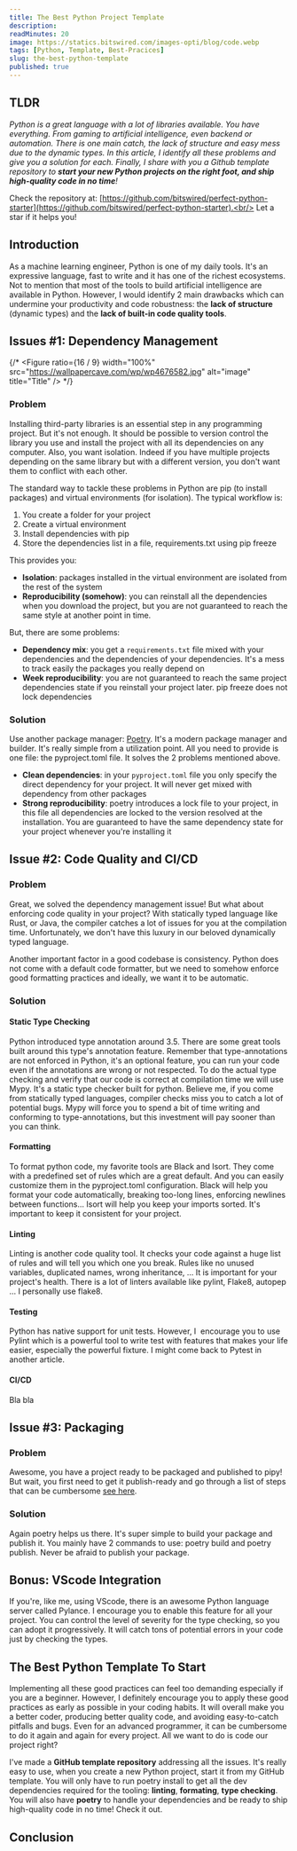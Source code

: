 ```yaml
---
title: The Best Python Project Template
description:
readMinutes: 20
image: https://statics.bitswired.com/images-opti/blog/code.webp
tags: [Python, Template, Best-Pracices]
slug: the-best-python-template
published: true
---
```


## TLDR

_Python is a great language with a lot of libraries available. You have everything. From gaming to
artificial intelligence, even backend or automation. There is one main catch, the lack of structure
and easy mess due to the dynamic types. In this article, I identify all these problems and give you
a solution for each. Finally, I share with you a Github template repository to **start your new
Python projects on the right foot, and ship high-quality code in no time**!_

Check the repository at:
[https://github.com/bitswired/perfect-python-starter](https://github.com/bitswired/perfect-python-starter).<br/>
Let a star if it helps you!

## Introduction

As a machine learning engineer, Python is one of my daily tools. It's an expressive language, fast
to write and it has one of the richest ecosystems. Not to mention that most of the tools to build
artificial intelligence are available in Python. However, I would identify 2 main drawbacks which
can undermine your productivity and code robustness: the **lack of structure** (dynamic types) and
the **lack of built-in code quality tools**.

## Issues #1: Dependency Management

{/* <Figure
  ratio={16 / 9}
  width="100%"
  src="https://wallpapercave.com/wp/wp4676582.jpg"
  alt="image"
  title="Title"
/> */}

### Problem

Installing third-party libraries is an essential step in any programming project. But it's not
enough. It should be possible to version control the library you use and install the project with
all its dependencies on any computer. Also, you want isolation. Indeed if you have multiple projects
depending on the same library but with a different version, you don't want them to conflict with
each other.

The standard way to tackle these problems in Python are pip (to install packages) and virtual
environments (for isolation). The typical workflow is:

1. You create a folder for your project
2. Create a virtual environment
3. Install dependencies with pip
4. Store the dependencies list in a file, requirements.txt using pip freeze

This provides you:

- **Isolation**: packages installed in the virtual environment are isolated from the rest of the
  system
- **Reproducibility (somehow)**: you can reinstall all the dependencies when you download the
  project, but you are not guaranteed to reach the same style at another point in time.

But, there are some problems:

- **Dependency mix**: you get a `requirements.txt` file mixed with your dependencies and the
  dependencies of your dependencies. It's a mess to track easily the packages you really depend on
- **Week reproducibility**: you are not guaranteed to reach the same project dependencies state if
  you reinstall your project later. pip freeze does not lock dependencies

### Solution

Use another package manager: [Poetry](https://github.com/python-poetry/poetry). It's a modern
package manager and builder. It's really simple from a utilization point. All you need to provide is
one file: the pyproject.toml file. It solves the 2 problems mentioned above.

- **Clean dependencies**: in your `pyproject.toml` file you only specify the direct dependency for
  your project. It will never get mixed with dependency from other packages
- **Strong reproducibility**: poetry introduces a lock file to your project, in this file all
  dependencies are locked to the version resolved at the installation. You are guaranteed to have
  the same dependency state for your project whenever you're installing it

## Issue #2: Code Quality and CI/CD

### Problem

Great, we solved the dependency management issue! But what about enforcing code quality in your
project? With statically typed language like Rust, or Java, the compiler catches a lot of issues for
you at the compilation time. Unfortunately, we don't have this luxury in our beloved dynamically
typed language.

Another important factor in a good codebase is consistency. Python does not come with a default code
formatter, but we need to somehow enforce good formatting practices and ideally, we want it to be
automatic.

### Solution

#### Static Type Checking

Python introduced type annotation around 3.5. There are some great tools built around this
type's annotation feature. Remember that type-annotations are not enforced in Python, it's an
optional feature, you can run your code even if the annotations are wrong or not respected. To do
the actual type checking and verify that our code is correct at compilation time we will use Mypy.
It's a static type checker built for python. Believe me, if you come from statically typed
languages, compiler checks miss you to catch a lot of potential bugs. Mypy will force you to spend a
bit of time writing and conforming to type-annotations, but this investment will pay sooner than you
can think.

#### Formatting

To format python code, my favorite tools are Black and Isort. They come with a predefined set of
rules which are a great default. And you can easily customize them in the pyproject.toml
configuration. Black will help you format your code automatically, breaking too-long lines,
enforcing newlines between functions... Isort will help you keep your imports sorted. It's important
to keep it consistent for your project.

#### Linting

Linting is another code quality tool. It checks your code against a huge list of rules and will tell
you which one you break. Rules like no unused variables, duplicated names, wrong inheritance, ...
It is important for your project's health. There is a lot of linters available like pylint, Flake8,
autopep ... I personally use flake8.

#### Testing

Python has native support for unit tests. However, I  encourage you to use Pylint which is a powerful
tool to write test with features that makes your life easier, especially the powerful fixture. I
might come back to Pytest in another article.

#### CI/CD

Bla bla

## Issue #3: Packaging

### Problem

Awesome, you have a project ready to be packaged and published to pipy! But wait, you first need to
get it publish-ready and go through a list of steps that can be cumbersome
[see here](https://packaging.python.org/tutorials/packaging-projects/).

### Solution

Again poetry helps us there. It's super simple to build your package and publish it. You mainly have
2 commands to use: poetry build and poetry publish. Never be afraid to publish your package.

## Bonus: VScode Integration

If you're, like me, using VScode, there is an awesome Python language server called Pylance. I
encourage you to enable this feature for all your project. You can control the level of severity for
the type checking, so you can adopt it progressively. It will catch tons of potential errors in your
code just by checking the types.

## The Best Python Template To Start

Implementing all these good practices can feel too demanding especially if you are a beginner.
However, I definitely encourage you to apply these good practices as early as possible in your
coding habits. It will overall make you a better coder, producing better quality code, and avoiding
easy-to-catch pitfalls and bugs. Even for an advanced programmer, it can be cumbersome to do it again and
again for every project. All we want to do is code our project right?

I've made a **GitHub template repository** addressing all the issues. It's really easy to use, when
you create a new Python project, start it from my GitHub template. You will only have to run
poetry install to get all the dev dependencies required for the tooling: **linting**, **formating**,
**type checking**. You will also have **poetry** to handle your dependencies and be ready to ship
high-quality code in no time! Check it out.

## Conclusion
